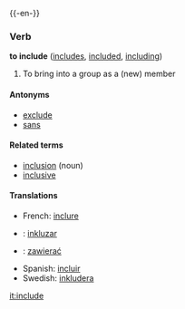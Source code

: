 {{-en-}}

===Verb===
'''to include''' ([[includes]], [[included]], [[including]])
#To bring into a group as a (new) member

====Antonyms====
*[[exclude]]
*[[sans]]

====Related terms====
*[[inclusion]] (noun)
*[[inclusive]] <!-- adjective, adverb, or both? -->

====Translations====

*French: [[inclure]]
* {{io}} : [[inkluzar]]
* {{pl}} : [[zawierać]]
*Spanish: [[incluir]]
*Swedish: [[inkludera]]

[[it:include]]